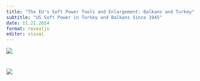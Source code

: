 ```yaml
---
title: "The EU's Soft Power Tools and Enlargement: Balkans and Turkey"
subtitle: "US Soft Power in Turkey and Balkans Since 1945"
date: 11.21.2024
format: revealjs
editor: visual
---
```


![](images/WhatsApp%20Image%202025-05-29%20at%204.35.27%20PM.jpeg)

# ![](images/week%203.png)
